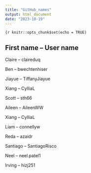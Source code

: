 ```yaml
---
title: "GitHub_names"
output: html_document
date: "2023-10-19"
---
```


```{r
knitr::opts_chunk$set(echo = TRUE)
```

## First name -- User name

Claire -- claireduq

Ben -- bwechtenhiser

Jiayue -- TiffanyJiayue

Xiang -- CylliaL

Scott -- sth66

Aileen -- AileenWW

Xiang -- CylliaL

Liam -- connellyw

Reda -- azaidr

Santiago -- SantiagoRisco

Neel -- neel.patel1

Irving -- hizj251
